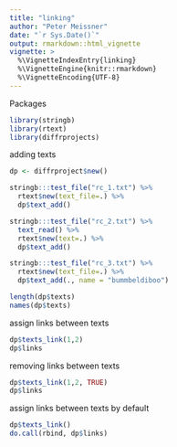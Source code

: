 ```yaml
---
title: "linking"
author: "Peter Meissner"
date: "`r Sys.Date()`"
output: rmarkdown::html_vignette
vignette: >
  %\VignetteIndexEntry{linking}
  %\VignetteEngine{knitr::rmarkdown}
  %\VignetteEncoding{UTF-8}
---
```



Packages

```r
library(stringb)
library(rtext)
library(diffrprojects)
```


adding texts

```r
dp <- diffrproject$new()

stringb:::test_file("rc_1.txt") %>% 
  rtext$new(text_file=.) %>% 
  dp$text_add()

stringb:::test_file("rc_2.txt") %>% 
  text_read() %>% 
  rtext$new(text=.) %>% 
  dp$text_add()

stringb:::test_file("rc_3.txt") %>% 
  rtext$new(text_file=.) %>% 
  dp$text_add(., name = "bummbeldiboo")

length(dp$texts)
names(dp$texts)
```


assign links between texts

```r
dp$texts_link(1,2)
dp$links
```


removing links between texts

```r
dp$texts_link(1,2, TRUE)
dp$links
```



assign links between texts by default

```r
dp$texts_link()
do.call(rbind, dp$links)
```










